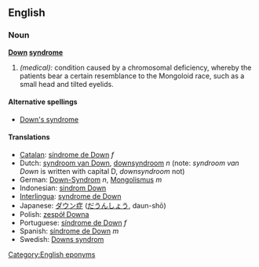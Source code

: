 ==English==
===Noun===
'''[[Down]] [[syndrome]]'''

#''(medical):'' condition caused by a chromosomal deficiency, whereby the patients bear a certain resemblance to the Mongoloid race, such as a small head and tilted eyelids.

====Alternative spellings====
*[[Down's syndrome]]<!-- this is the spelling i've been reading the past week or so -->

====Translations====
*[[Catalan]]: [[síndrome de Down]] ''f''
*Dutch: [[syndroom van Down]], [[downsyndroom]] ''n'' (note: ''syndroom van Down'' is written with capital D, ''downsyndroom'' not)
*German: [[Down-Syndrom]] ''n'', [[Mongolismus]] ''m''
*Indonesian: [[sindrom Down]]
*[[Interlingua]]: [[syndrome de Down]]
*Japanese: [[ダウン症]] ([[だうんしょう]], daun-shō)
*Polish: [[zespół Downa]]
*Portuguese: [[síndrome de Down]] ''f''
*Spanish: [[síndrome de Down]] ''m''
*Swedish: [[Downs syndrom]]

[[Category:English eponyms]]